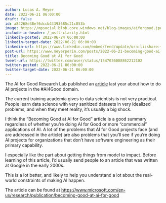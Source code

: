 ```yaml
---
author: Lucas A. Meyer
date: 2022-06-21 06:00:00
draft: false
id: a84268e38ef6dccb44393685c21c853b
image: https://mpsocial.blob.core.windows.net/blog-images/aiforgood.jpg
include-in-header: /_msft-clarity.html
linkedin-posted: 2022-06-24 06:00:00
linkedin-target-date: 2022-06-21 06:00:00
linkedin-url: https://www.linkedin.com/embed/feed/update/urn:li:share:{response.get('id')}
post-url: https://www.meyerperin.com/posts/2022-06-21-becoming-good-ai-for-good.html
title: Becoming Good at AI for Good
tweet-url: https://twitter.com/user/status/1547036088862212102
twitter-posted: 2022-06-21 06:00:00
twitter-target-date: 2022-06-21 06:00:00
---
```


The AI for Good Research Lab published an [article](https://www.microsoft.com/en-us/research/publication/becoming-good-at-ai-for-good) last year about how to do AI projects in the #AI4Good domain. 

The current training academia gives to data scientists is not very practical. People learn data science with very sanitized datasets in very idealized problems, and when they meet reality, it's usually a big shock.

I think the "Becoming Good at AI for Good" article is a good summary regardless of whether you're doing AI for Good or more "commercial" applications of AI. A lot of the problems that AI for Good projects face (and are addressed in the article) are also problems that you'll see if you're doing AI projects for organizations that don't have software engineering as their primary capability. 

I especially like the part about getting things from model to impact. Before learning of this article, I'd usually send people to an article that was written at Google in the early 2000s. 

This is a lot better, and likely to help you understand a lot about the real-world constraints of making AI happen.

The article can be found at <https://www.microsoft.com/en-us/research/publication/becoming-good-at-ai-for-good>
